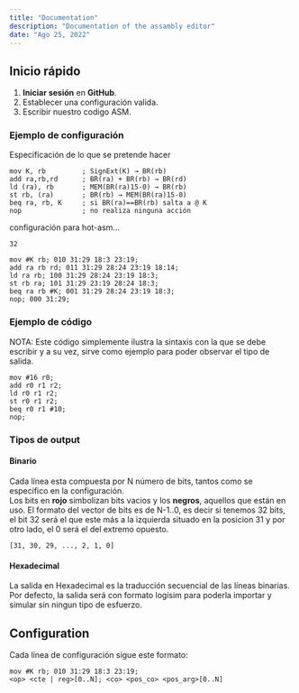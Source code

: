 ```yaml
---
title: "Documentation"
description: "Documentation of the assambly editor"
date: "Ago 25, 2022"
---
```


## Inicio rápido

1. **Iniciar sesión** en **GitHub**.
2. Establecer una configuración valida.
3. Escribir nuestro codigo ASM.

### Ejemplo de configuración

Especificación de lo que se pretende hacer
```
mov K, rb         ; SignExt(K) → BR(rb)
add ra,rb,rd      ; BR(ra) + BR(rb) → BR(rd)
ld (ra), rb       ; MEM(BR(ra)15-0) → BR(rb)
st rb, (ra)       ; BR(rb) → MEM(BR(ra)15-0)
beq ra, rb, K     ; si BR(ra)==BR(rb) salta a @ K
nop               ; no realiza ninguna acción
```

configuración para hot-asm...
```
32
```
```
mov #K rb; 010 31:29 18:3 23:19;
add ra rb rd; 011 31:29 28:24 23:19 18:14;
ld ra rb; 100 31:29 28:24 23:19 18:3;
st rb ra; 101 31:29 23:19 28:24 18:3;
beq ra rb #K; 001 31:29 28:24 23:19 18:3;
nop; 000 31:29;
```

### Ejemplo de código
NOTA: Este código simplemente ilustra la sintaxis 
con la que se debe escribir y a su vez, sirve como
ejemplo  para poder observar el tipo de salida.
```
mov #16 r0;
add r0 r1 r2;
ld r0 r1 r2;
st r0 r1 r2;
beq r0 r1 #10;
nop;
```

### Tipos de output
#### Binario
Cada línea esta compuesta por N número de bits, tantos como se especifico en la configuración.<br/>
Los bits en **rojo** simbolizan bits vacios y los **negros**, aquellos que están en uso.
El formato del vector de bits es de N-1..0, es decir si tenemos 32 bits, el bit 32 será el que 
este más a la izquierda situado en la posicion 31 y por otro lado, el 0 será el del extremo opuesto.
```
[31, 30, 29, ..., 2, 1, 0]	
```

#### Hexadecimal
La salida en Hexadecimal es la traducción secuencial de las líneas binarias.<br/>
Por defecto, la salida será con formato logisim para poderla importar y simular sin ningun tipo de esfuerzo.

## Configuration
Cada línea de configuración sigue este formato:
```
mov #K rb; 010 31:29 18:3 23:19;
<op> <cte | reg>[0..N]; <co> <pos_co> <pos_arg>[0..N]
```
